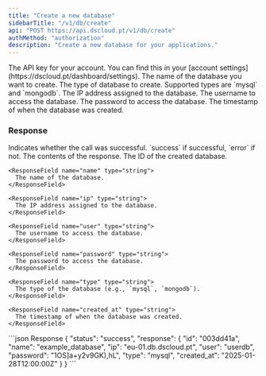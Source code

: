 ```yaml
---
title: "Create a new database"
sidebarTitle: "/v1/db/create"
api: "POST https://api.dscloud.pt/v1/db/create"
authMethod: "authorization"
description: "Create a new database for your applications."
---
```


<ParamField header="Authorization" type="string" placeholder="API KEY" required>
  The API key for your account. You can find this in your [account settings](https://dscloud.pt/dashboard/settings).
</ParamField>

<ParamField name="name" type="string" placeholder="Database Name" required>
  The name of the database you want to create.
</ParamField>

<ParamField name="type" type="string" placeholder="mysql/mongodb" required>
  The type of database to create. Supported types are `mysql` and `mongodb`.
</ParamField>

<ParamField name="ip" type="string" placeholder="Database IP" readonly>
  The IP address assigned to the database.
</ParamField>

<ParamField name="user" type="string" placeholder="Database Username" readonly>
  The username to access the database.
</ParamField>

<ParamField name="password" type="string" placeholder="Database Password" readonly>
  The password to access the database.
</ParamField>

<ParamField name="created_at" type="string" placeholder="Timestamp" readonly>
  The timestamp of when the database was created.
</ParamField>

### Response

<ResponseField name="status" type="string">
  Indicates whether the call was successful. `success` if successful, `error` if not.
</ResponseField>

<ResponseField name="response" type="object">
  The contents of the response.

  <Expandable title="Database Details">
    <ResponseField name="id" type="string">
      The ID of the created database.
    </ResponseField>

    <ResponseField name="name" type="string">
      The name of the database.
    </ResponseField>

    <ResponseField name="ip" type="string">
      The IP address assigned to the database.
    </ResponseField>

    <ResponseField name="user" type="string">
      The username to access the database.
    </ResponseField>

    <ResponseField name="password" type="string">
      The password to access the database.
    </ResponseField>

    <ResponseField name="type" type="string">
      The type of the database (e.g., `mysql`, `mongodb`).
    </ResponseField>

    <ResponseField name="created_at" type="string">
      The timestamp of when the database was created.
    </ResponseField>
  </Expandable>
</ResponseField>

<ResponseExample>
  ```json Response
  {
    "status": "success",
    "response": {
        "id": "003dd41a",
        "name": "example_database",
        "ip": "eu-01.db.dscloud.pt",
        "user": "userdb",
        "password": "1OS]a+y2v9GK),hL",
        "type": "mysql",
        "created_at": "2025-01-28T12:00:00Z"
    }
  }
  ```
</ResponseExample>